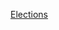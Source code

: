 {{portal|歐洲}}
{{Year by category
| m = 2
| c = 0
| d = 0
| y = 8
| cat = 歐洲選舉
| in = 
| parent = 各年歐洲選舉
| subcat = 2008年選舉
| sortkey = 歐洲
}}
{{Commons category|Elections in 2008}}

[[Category:2008年歐洲|Elections]]